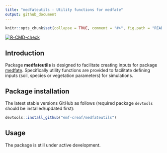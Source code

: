 ```yaml
---
title: "medfateutils - Utility functions for medfate"
output: github_document
---
```


```r

knitr::opts_chunk$set(collapse = TRUE, comment = "#>", fig.path = "README-")
```

  <!-- badges: start -->
  [![R-CMD-check](https://github.com/emf-creaf/medfateutils/workflows/R-CMD-check/badge.svg)](https://github.com/emf-creaf/medfateutils/actions)
  <!-- badges: end -->

## Introduction

Package **medfateutils** is designed to facilitate creating inputs for package [medfate](https://github.com/emf-creaf/medfate). Specifically utility functions are provided to facilitate defining inputs (soil, species or vegetation parameters) for simulations.

## Package installation

The latest stable versions GitHub as follows (required package `devtools` should be installed/updated first):

```r
devtools::install_github("emf-creaf/medfateutils")
```

## Usage

The package is still under active development. 
